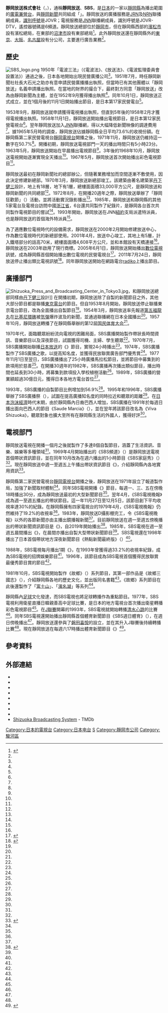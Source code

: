 {{Otheruses|SBS (韓國)|subject=日本的一家廣播公司|other=韓國的縮寫同樣是SBS的商業廣播}}
{{Infobox company 
| name = 靜岡放送株式會社
| name_en = Shizuoka Broadcasting System Co., Ltd.
| logo = SBS TV Logo.jpg
| logo_size = 
| logo_caption = 靜岡放送電視部門的商標
| image = Shizuoka Shimbun-SBS Building.jpg
| image_size = 250px
| image_caption = 靜岡新聞放送會館，為靜岡放送與靜岡新聞的共同總部
| type = [[股份公司|股份公司]]
| trading_name = 靜放、SBS
| native_name = 静岡放送株式会社
| native_name_lang = ja
| traded_as = 
| local_code_name = JP
| local_code = 	8080001002914
| abbreviated_name = 
| foundation   = 1952年10月1日
| location     = {{JPN}} 〒422-8680<br />[[靜岡縣|靜岡縣]][[靜岡市|靜岡市]][[駿河區|駿河區]]登呂三丁目1番1號<ref name="gaiyo">{{cite web|url=http://www.at-s.com/info/compa.html|script-title=ja:会社情報|accessdate=2020-08-14|publisher={{lang|ja|静岡新聞SBS}}|language=ja|deadurl=no|archive-date=2020-07-17|archive-url=https://web.archive.org/web/20200717142752/http://www.at-s.com/info/compa.html}}</ref>
| zip_code     = 
| founder = 
| key_people   = 代表取締役[[總經理|社長]]：大石剛
| industry = 廣播電視業
| products = 
| assets = 338億2,418萬3,271日圓（2021年3月底止）<ref name="nenkan2021">{{cite book |author={{lang|ja|日本民間放送連盟}}|script-title=ja:『日本民間放送年鑑 2021』 |year=2021 |publisher={{lang|ja|コーケン出版}} |location=東京都 |isbn=9784990809065}}{{ja}}</ref>{{rp|346}}
| capital  = 1億8,000萬[[日圓|日圓]]（2021年3月底止）<ref name="gaiyo"></ref>
| revenue  = 72億9,122萬7,102日圓（2021年3月底止）<ref name="nenkan2021"></ref>{{rp|346}}
| operating_income   = 
| net_income         = -3億4,444萬5,101日圓（2021年3月底止）<ref name="nenkan2021"></ref>{{rp|346}}
| market_value       =
| num_employees      = 220人（2020年4月）<ref>{{cite web|url=http://www.at-s.com/blogs/recruit/company/index.html|script-title=ja:会社概要|accessdate=2020-08-14|publisher={{lang|ja|静岡新聞SBS}}|language=ja|deadurl=no|archive-date=2020-09-08|archive-url=https://web.archive.org/web/20200908151754/http://www.at-s.com/blogs/recruit/company/index.html}}</ref>
| P/E ratio          =
| earnings per share =
| Net asset value    =
| accounting_period  = 每年3月31日
| major_shareholder = 
| subsid = 株式會社[[靜岡新聞|靜岡新聞社]]（兄弟公司）<br />SBS住宅中心<br />（{{lang|ja|SBSマイホームセンター株式会社}}）<br />SBS宣傳<br />（{{lang|ja|株式会社SBSプロモーション}}）<br />SBS Media Vision<br />（{{lang|ja|株式会社SBSメディアビジョン}}）<br />SBS資訊系統<br />（{{lang|ja|株式会社SBS情報システム}}）
| homepage = {{url|https://www.at-s.com/}}
| footnotes = 
| width = 325px
}}
{{廣播電台
| 電臺名稱         = 靜岡放送<br/>{{lang|ja|静岡放送}}<br/>JOVR
| 英文名稱         = 
| 電臺圖片檔案     = 
| 電臺圖片尺寸     = 
| 電臺圖片名稱     = 
| 所屬國家         = {{JPN}}
| 總部所在         = 〒422-8680<br />[[靜岡縣|靜岡縣]][[靜岡市|靜岡市]][[駿河區|駿河區]]登呂三丁目1番1號
| 播放地區         = 靜岡縣
| 開播日期         = 1952年11月1日
| 停播日期         = 
| 電臺口號         = 
| 主要语言         = [[日語|日語]]
| 擁有者           = 靜岡放送株式會社
| 持股者           = 
| 前電臺名稱       = 
| 被取代名稱       = 
| 集團同類頻道     = 
| 重播服務頻道     = 
| 電臺官方網站     = https://www.at-s.com/sbsradio/
}}
{{頻道資訊
| 頻道名稱 = 靜岡放送<br/>{{lang|ja|静岡放送}}<br/>JOVR-DTV
| 頻道圖片檔案 =  <!--上方已有，此略-->
| 頻道圖片尺寸 = 
| 頻道圖片名稱 = 
| 所屬國家 = {{JPN}}
| 總部所在 = {{JPN}} 〒422-8680<br />[[靜岡縣|靜岡縣]][[靜岡市|靜岡市]][[駿河區|駿河區]]登呂三丁目1番1號
| 播放地區 = [[靜岡縣|靜岡縣]]
| 開播日期 = 1958年11月1日
| 停播日期 = 
| 頻道類別 = 數位電視
| 視頻格式 = '''數位電視'''<br/>識別訊號：JOVR-DTV
| 收視率 = 
| 收視率調查時間 = 
| 收視率資料來源 = 
| 頻道口號 = 
| 擁有者 = 靜岡放送株式會社
| 持股者 = 
| 前頻道名稱 = 
| 被取代名稱 = 
| 集團其他頻道 = 
| 重播服務頻道 = 
| 頻道官方網站 = https://www.at-s.com/sbstv/
| 備註 =
| 無線電視供應商01 = 觀眾自行接收（數位電視）
| 無線電視頻道數01 = 15頻道（靜岡）<br/>遙控器代表數字：6
|}}
'''靜岡放送株式會社'''（{{jpn|j=静岡放送株式会社|hg=しずおかほうそう|rm=Shizuoka Hōsō|f=y}}，{{lang-en|Shizuoka Broadcasting System Co., Ltd.}}），通稱'''靜岡放送'''、'''SBS'''，是[[日本|日本]]的一家以[[靜岡縣|靜岡縣]]為播出範圍的[[廣電兼營|廣電兼營台]]，與[[靜岡新聞|靜岡新聞]]共同組成「{{link-ja|靜新SBS集團|静新SBSグループ}}」。靜岡放送的廣播服務是[[JRN|JRN]]及[[NRN|NRN]]聯播網成員，[[無線電台呼號|識別呼號]]是JOVR；電視服務是[[日本新聞網_(TBS)|JNN]]聯播網成員，識別呼號是JOVR-DTV，遙控器號碼是6頻道。靜岡放送總部位於[[靜岡市|靜岡市]]，但在靜岡縣西部的[[濱松市|濱松市]]設有濱松總局，在東部的[[沼津市|沼津市]]設有東部總局<ref name="shashi50">{{cite book |author={{lang|ja|静岡放送50年史編簒委員会}}|script-title=ja:『静岡放送50年史』 |year=2002 |publisher={{lang|ja|静岡放送}} |location=靜岡縣 |isbn=}}{{NCID|BA89411246}}{{ja}}</ref>{{rp|174-177}}。此外靜岡放送還在靜岡縣外的[[東京都|東京]]、[[大阪市|大阪]]、[[名古屋市|名古屋]]設有分公司，主要進行廣告業務<ref name="shashi50"></ref>{{rp|151-153}}。

== 歷史 ==
[[File:SBS_logo.png|thumb]]
1950年「電波三法」（《電波法》、《放送法》、《電波監理委員會設置法》）通過之後，日本各地開始出現民營廣播公司<ref name="shashi50"></ref>{{rp|43}}。1951年7月，時任靜岡新聞社社長大石光之助亦有意申請民營廣播播出執照，但當時已有其他團體以「靜岡放送」名義申請播出執照。在當地的財界的撮合下，最終對方同意「靜岡放送」改為由靜岡新聞為主體，並在1952年9月獲得播出執照<ref name="shashi50"></ref>{{rp|43}}。同年10月1日，靜岡放送正式成立，並在1個月後的11月1日開始播出節目，是日本第17家民營電台<ref name="shashi50"></ref>{{rp|44}}。

1953年9月，靜岡放送就申請獲得電視播出執照，但直到5年後的1958年2月才獲得電視播出執照。1958年11月1日，靜岡放送開始播出電視節目，是日本第12家民營電視台<ref name="shashi50"></ref>{{rp|46}}。翌年靜岡放送加入[[日本新聞網_(TBS)|JNN]]聯播網，得以大幅降低新聞映像的調達費用<ref name="shashi50"></ref>{{rp|47}}。據1965年5月時的調查，靜岡放送佔據靜岡縣全日平均73.6%的收視份額。在靜岡縣第二家民營電視台[[靜岡電視台|靜岡電視台]]開播之後，1971年11月，靜岡放送仍維持這一數字在50.7%<ref name="shashi50"></ref>{{rp|48-49}}。開播初期，靜岡放送電視部門一天的播出時間只有5小時23分。1963年5月，靜岡放送開始在早晨播出電視節目<ref name="shashi50"></ref>{{rp|49}}。3年後的1968年10月，靜岡放送電視開始逐漸實現全天播出<ref name="shashi50"></ref>{{rp|49}}。1967年5月，靜岡放送首次開始播出彩色電視節目<ref name="shashi50"></ref>{{rp|53}}。

靜岡放送最初在靜岡新聞社的總部辦公，但隨著業務增加而空間逐漸不敷使用，因此決定修建新總部。1970年3月，靜岡放送新總部竣工。該建築由著名建築家[[丹下健三|丹下健三]]設計，地上有18層，地下有1層，總樓面面積33,000平方公尺，是靜岡放送和靜岡新聞的共同總部<ref name="shashi50"></ref>{{rp|52}}。1972年8月，在開播20週年之際，靜岡放送舉辦了「靜岡狂歡節」（{{lang|ja|フェスタしずおか}}）活動，並將活動實況錄影播出<ref name="shashi50"></ref>{{rp|58}}。1985年，靜岡放送和靜岡縣的其他5家電台及電視台訪問中國[[浙江省|浙江省]]，6台還共同製作了紀錄片，是靜岡各台首次共同製作電視節目的嘗試<ref name="shashi50"></ref>{{rp|91}}。1993年開始，靜岡放送在JNN[[紐約|紐約]]支局派遣特派員，也是靜岡放送的首個海外特派員<ref name="shashi50"></ref>{{rp|123-124}}。

為了適應數位電視時代的設備需求，靜岡放送在2000年2月開始修建放送中心，作為數位電視時代的新總部使用。2001年4月，放送中心竣工，其地上有5層，計入鐵塔部分的話高70米，總樓面面積4,608平方公尺，並和本館設有天橋連接<ref name="shashi50"></ref>{{rp|135-136}}。靜岡放送在2003年啟用了現行商標。2005年6月1日，靜岡放送開始播出[[數位電視|數位電視]]訊號，成為靜岡縣首個開始播出數位電視的民營電視台<ref>{{cite web|url=http://www.seri.or.jp/column_old/setsuro-t/post_120.html|script-title=ja:地上デジタル放送開始が及ぼす影響|accessdate=2020-08-14|publisher={{lang|ja|静岡経済研究所}}|language=ja|deadurl=no|archive-date=2020-09-08|archive-url=https://web.archive.org/web/20200908151755/http://www.seri.or.jp/column_old/setsuro-t/post_120.html}}</ref>。2011年7月24日，靜岡放送停止播出類比電視訊號<ref>{{cite web|url=https://www.pref.shizuoka.jp/soumu/so-510/digi_toiawase.html|script-title=ja:地デジ（地上デジタル放送）に関するお問い合わせ|accessdate=2020-08-14|publisher={{lang|ja|静岡県}}|language=ja|deadurl=no|archive-date=2020-09-08|archive-url=https://web.archive.org/web/20200908151755/https://www.pref.shizuoka.jp/soumu/so-510/digi_toiawase.html}}</ref>。同年靜岡放送開始在網路電台[[radiko|radiko]]上播出節目。

== 廣播部門 ==
[[File:Shizuoka_Press_and_Broadcasting_Center_in_Tokyo3.jpg|thumb]]，和靜岡放送總部同樣由[[丹下健三|丹下健三]]設計]]
在開播初期，靜岡放送除了自製的新聞節目之外，其他大部分節目都是聯播[[TBS電台|東京電台]]的節目。但自1953年8月開始，靜岡放送停止聯播東京電台節目，改為全面播出自製節目<ref name="shashi50"></ref>{{rp|44-45}}。1954年3月，靜岡放送率先報道[[第五福龍丸|第五福龍丸]]在[[比基尼環礁|比基尼環礁]]被[[氫彈|氫彈]]爆炸波及的新聞，並通過聯播網在日本全國播出<ref name="shashi50"></ref>{{rp|45}}。1957年10月，靜岡放送轉播了在靜岡縣舉辦的第12屆[[国民体育大会|国民体育大会]]<ref name="shashi50"></ref>{{rp|45}}。

1970年代，面臨聽眾紛紛流向電視的困難局面，SBS廣播開始製作帶狀長時間資訊、音樂節目以及深夜節目，試圖獲得司機、主婦、學生聽眾<ref name="shashi50"></ref>{{rp|56-57}}。1970年7月，SBS廣播開始聯播[[日本放送|日本放送]]的《{{link-ja|All Night-NIPPON|オールナイトニッポン}}》節目，實現24小時播出<ref name="shashi50"></ref>{{rp|57}}。1974年，SBS廣播製作了SBS廣播之歌，以提高知名度，並獲得民放聯賞廣告部門優秀賞<ref name="shashi50"></ref>{{rp|63}}。1977年11月1日至翌日，SBS廣播播出了25小時廣播馬拉松節目，並將節目中募集到的款項用於慈善<ref name="shashi50"></ref>{{rp|64}}。在開播30週年的1982年，SBS廣播再次播出類似節目，播出時間也延長到30小時，將募集到款項投入學校植樹活動<ref name="shashi50"></ref>{{rp|66}}。1989年，SBS廣播的營業額超過30億日元，獲得日本各地方電台首位<ref name="shashi50"></ref>{{rp|90}}。

1993年，SBS廣播的自製節目比例增加到56.9%<ref name="shashi50"></ref>{{rp|113}}。1995年和1996年，SBS廣播舉辦了SBS廣播祭（{{lang|ja|SBSラジオまつり}}），試圖在提高廣播知名度的同時拉近和聽眾的距離<ref name="shashi50"></ref>{{rp|116-117}}。在[[日本泡沫經濟|日本泡沫經濟]]時代末期，由於靜岡縣內日裔巴西人增加，SBS廣播在1991年於每週日播出面向巴西人的節目《Saude Marcia》（{{lang|ja|Saude Marcia〜マルシアに乾杯!}}），並在翌年將該節目改名為《Viva Shizuoka》，聽眾對象也擴大至所有在靜岡縣生活的外國人，獲得好評<ref name="shashi50"></ref>{{rp|87-88}}。

== 電視部門 ==
靜岡放送電視在開播一個月之後就製作了多達8個自製節目，涵蓋了生活資訊、音樂、娛樂等多種領域<ref name="shashi50"></ref>{{rp|49}}。1969年4月開始播出的《SBS頻道》（{{lang|ja|SBSチャンネル}}）是靜岡放送電視首個帶狀資訊節目，並在同年10月改為在週六播出的1小時節目《SBS家庭秀》（{{lang|ja|SBSホームショー}}）<ref name="shashi50"></ref>{{rp|51-52}}。現在靜岡放送中週一至週五上午播出帶狀資訊節目《{{link-ja|那個很讚！|Soleいいね!}}》，介紹靜岡縣內各地實用資訊<ref>{{cite web|url=http://www.at-s.com/sbstv/program/iine/|script-title=ja:Soleいいね!|accessdate=2020-08-14|publisher={{lang|ja|静岡放送}}|language=ja|deadurl=no|archive-date=2020-05-30|archive-url=https://web.archive.org/web/20200530055609/http://www.at-s.com/sbstv/program/iine/}}</ref>。

靜岡縣第二家民營電視台[[靜岡電視台|靜岡電視台]]開播之後，靜岡放送在1971年設立了報道製作局，加強了新聞取材體制<ref name="shashi50"></ref>{{rp|55}}。同年SBS電視開播《{{link-ja|SBS電視晚報|SBSテレビ夕刊}}》節目，每週一、三、五在傍晚18時播出30分，成為靜岡放送最初的大型新聞節目<ref name="shashi50"></ref>{{rp|55-56}}。翌年4月，《SBS電視晚報》成為週一至週五播出的帶狀節目。這一年11月27日至12月5日，該節目創下平均收視率達30%的紀錄。在靜岡縣擁有四家電視台的1979年4月，《SBS電視晚報》仍然維持了19.2%的收視率<ref name="shashi50"></ref>{{rp|75}}。1983年，靜岡放送D攝影棚完工，令《SBS電視晚報》以外的各節新聞亦由主播出鏡播報新聞<ref name="shashi50"></ref>{{rp|104}}。目前靜岡放送在週一至週五傍晚播出的帶狀新聞資訊節目是《{{link-ja|ORANGE (電視節目)|ORANGE (テレビ番組)|ORANGE}}》，自2019年開始播出<ref>{{cite web|url=https://www.at-s.com/sbstv/program/orange/|script-title=ja:ＯＲＡＮＧＥ|accessdate=2020-08-14|publisher={{lang|ja|静岡放送}}|language=ja|deadurl=no|archive-date=2020-05-08|archive-url=https://web.archive.org/web/20200508170441/https://www.at-s.com/sbstv/program/orange/}}</ref>。1985年，SBS電視在週一至週五晨間播出《{{link-ja|朝一番!SBS新聞廣角|朝一番!SBSニュースワイド}}》，在晨間亦播出自製大型帶狀新聞節目<ref name="shashi50"></ref>{{rp|98}}。SBS電視還在1998年播出了日本首個帶狀地方深夜新聞節目《熱點新聞最終版》（{{lang|ja|気になるニュース最終便}}）<ref name="shashi50"></ref>{{rp|126-127}}。

1988年，SBS電視每月播出1期《{{link-ja|靜岡發！想知道那裡|静岡発そこ知り}}》，在1993年曾獲得過33.2%的收視率紀錄，成為SBS電視的招牌娛樂節目<ref name="shashi50"></ref>{{rp|96}}。1996年，該節目成為SBS電視首個獲得民放聯賞最優秀節目賞的節目<ref name="shashi50"></ref>{{rp|121}}。

1981年10月，SBS電視開始製作《故鄉》（{{lang|ja|ふるさと}}）系列節目，其第一部作品是《故鄉三國志》（{{lang|ja|ふるさと三国志}}），介紹靜岡縣各地的歷史文化，並出版同名書籍<ref name="shashi50"></ref>{{rp|69-70}}。《故鄉》系列節目在此後還製作了「[[富士山|富士山]]」、「[[濱名湖|濱名湖]]」等系列<ref name="shashi50"></ref>{{rp|94-95}}。

靜岡縣內[[足球|足球]]文化發達，而SBS電視也將足球轉播作為重點節目。1977年，SBS電視利用衛星直播日韓親善高中足球比賽，是日本的地方電視台首次播出衛星轉播彩色電視節目<ref name="shashi50"></ref>{{rp|70}}。在[[J聯賽|J聯賽]]開幕的1993年，SBS電視就開始轉播[[清水心跳|清水心跳]]的比賽<ref name="shashi50"></ref>{{rp|172}}。同年SBS電視還開始播出靜岡縣首個體育新聞節目《SBS週日體育》（{{lang|ja|SBSサンデースポーツ}}），在週日傍晚播出<ref name="shashi50"></ref>{{rp|172}}。靜岡放送還參與了[[磐田喜悅|磐田喜悅]]的設立，並在其升入J聯賽後持續轉播比賽<ref name="shashi50"></ref>{{rp|172}}。現在靜岡放送在每週六17時播出體育新聞節目《{{link-ja|大家的體育|みなスポ}}》<ref>{{cite web|url=http://www.at-s.com/sbstv/program/minaspo/|script-title=ja:静岡放送|accessdate=2020-08-14|publisher={{lang|ja|静岡県}}|language=ja|deadurl=no|archive-date=2020-04-25|archive-url=https://web.archive.org/web/20200425135644/http://www.at-s.com/sbstv/program/minaspo/}}</ref>。

== 參考資料 ==
{{reflist}}

== 外部連結 ==
{{commonscat|Shizuoka Broadcasting System}}
* {{Official website|https://www.at-s.com/sbstv/|SBS電視台官方網站}}
* {{YouTube channel|sbs6ch|SBS（靜岡放送）}}
* {{Facebook|sbstv6ch|SBS（靜岡放送）}}
* {{Twitter|SBS6ch|SBS（靜岡放送）}}
* {{YouTube channel|SBSnews6|SBS（靜岡放送）的地方新聞}}
* {{Official website|https://www.at-s.com/sbsradio/|SBS電台官方網站}}
* {{YouTube|user=1404sbsradio|SBS電台}}
* {{Facebook|1404sbsradio|SBS電台}}
* [https://www.themoviedb.org/network/3970?language=ja-JP Shizuoka Broadcasting System] - TMDb

{{JNN}}
{{JRN}}
{{NRN}}
{{火曜會}}
{{民間放送教育協會}}
{{tv-chubu}}

[[Category:日本的電視台|Category:日本的電視台]]
[[Category:日本电台|Category:日本电台]]
[[Category:日本新聞網_(TBS)|S]]
[[Category:靜岡市公司|Category:靜岡市公司]]
[[Category:駿河區|Category:駿河區]]